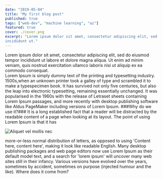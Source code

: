 ```yaml
---
date: "2019-05-04"
title: "My first blog post"
published: true
tags: ["web-dev", "machine learning", "ai"]
featured: true
cover: ./cover.png
excerpt: "Lorem ipsum dolor sit amet, consectetur adipiscing elit, sed do eiusmod tempor
incididunt ut."
---
```


<div>
  Lorem ipsum dolor sit amet, consectetur adipiscing elit, sed do eiusmod tempor
  incididunt ut labore et dolore magna aliqua. Ut enim ad minim veniam, quis
  nostrud exercitation ullamco laboris nisi ut aliquip ex ea commodo consequat.
</div>

<div>
  Lorem Ipsum is simply dummy text of the printing and typesetting industry.
  1500s,when an unknown printer took a galley of type and scrambled it to make a
  typespecimen book. It has survived not only five centuries, but also the leap
  into electronic typesetting, remaining essentially unchanged. It was
  popularised in the 1960s with the release of Letraset sheets containing Lorem
  Ipsum passages, and more recently with desktop publishing software like Aldus
  PageMaker including versions of Lorem Ipsum. ###Why do we use it?### It is a
  long established fact that a reader will be distracted by the readable content
  of a page when looking at its layout. The point of using Lorem Ipsum is that
  it has
</div>

![Aliquet vel mollis nec](./cover.png)

<div>
  more-or-less normal distribution of letters, as opposed to using 'Content
  here, content here', making it look like readable English. Many desktop
  publishing packages and web page editors now use Lorem Ipsum as their default
  model text, and a search for 'lorem ipsum' will uncover many web sites still
  in their infancy. Various versions have evolved over the years, sometimes by
  accident, sometimes on purpose (injected humour and the like). Where does it
  come from?
</div>
